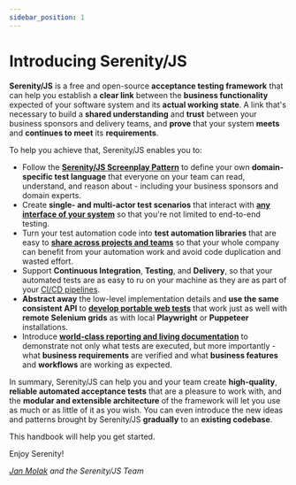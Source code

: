 ```yaml
---
sidebar_position: 1
---
```


# Introducing Serenity/JS

**Serenity/JS** is a free and open-source **acceptance testing framework** that can help you establish a **clear link** between
the **business functionality** expected of your software system and its **actual working state**.
A link that's necessary to build a **shared understanding** and **trust** between your business sponsors and delivery teams,
and **prove** that your system **meets** and **continues to meet** its **requirements**.

To help you achieve that, Serenity/JS enables you to:
- Follow the [**Serenity/JS Screenplay Pattern**](/handbook/design/screenplay-pattern) to define your own **domain-specific test language**
  that everyone on your team can read, understand, and reason about - including your business sponsors and domain experts.
- Create **single- and multi-actor test scenarios** that interact with [**any interface of your system**](/handbook/design/modular-architecture)
  so that you're not limited to end-to-end testing.
- Turn your test automation code into **test automation libraries** that are easy to [**share across projects and teams**](/handbook/design/reusable-test-code)
  so that your whole company can benefit from your automation work and avoid code duplication and wasted effort.
- Support **Continuous Integration**, **Testing**, and **Delivery**, so that your automated tests are as easy to ru on your machine as they are as part of your [CI/CD pipelines](/handbook/integration/).
- **Abstract away** the low-level implementation details and **use the same consistent API** to [**develop portable web tests**](/handbook/web-testing/) that work just as well with **remote Selenium grids** as with local **Playwright** or **Puppeteer** installations.
- Introduce [**world-class reporting and living documentation**](/handbook/reporting/) to demonstrate not only what tests are executed,
  but more importantly - what **business requirements** are verified and what **business features** and **workflows** are working as expected.

In summary, Serenity/JS can help you and your team create **high-quality**, **reliable automated acceptance tests** that are a pleasure to work with,
and the **modular and extensible architecture** of the framework will let you use as much or as little of it as you wish.
You can even introduce the new ideas and patterns brought by Serenity/JS **gradually** to an **existing codebase**.

This handbook will help you get started.

Enjoy Serenity!

_[Jan Molak](https://linkedin.com/in/janmolak) and the Serenity/JS Team_
